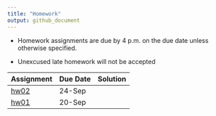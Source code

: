 ```yaml
---
title: "Homework" 
output: github_document
---
```


- Homework assignments are due by 4 p.m. on the due date unless otherwise specified. 

- Unexcused late homework will not be accepted

Assignment |Due Date | Solution
-----|---------|---------
[hw02](hw02.pdf) | 24-Sep |
[hw01](hw01.pdf) | 20-Sep |
